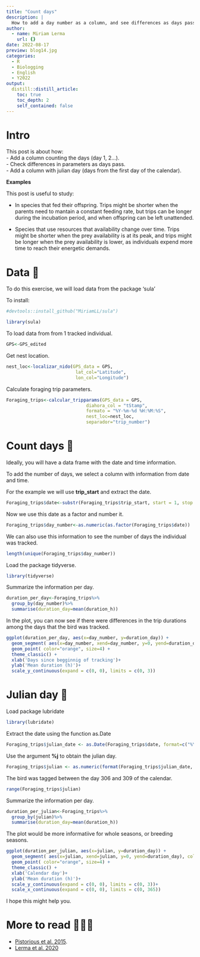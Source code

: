 ```yaml
---
title: "Count days"
description: |
  How to add a day number as a column, and see differences as days pass.
author:
  - name: Miriam Lerma
    url: {}
date: 2022-08-17
preview: blog14.jpg
categories:
  - R
  - Biologging
  - English
  - Y2022
output:
  distill::distill_article:
    toc: true
    toc_depth: 2
    self_contained: false
---
```



# Intro 

This post is about how: <br> 
- Add a column counting the days (day 1, 2...).<br>
- Check differences in parameters as days pass. <br>
- Add a column with julian day (days from the first day of the calendar). <br>

**Examples** <br>

This post is useful to study: 

- In species that fed their offspring. Trips might be shorter when the parents need to mantain a constant feeding rate, but trips can be longer during the incubation period, and when offspring can be left unattended.

- Species that use resources that availability change over time. Trips might be shorter when the prey availability is at its peak, and trips might be longer when the prey availability is lower, as individuals expend more time to reach their energetic demands.

# Data 📖

To do this exercise, we will load data from the package 'sula'

To install:

```r
#devtools::install_github("MiriamLL/sula")
```

```r
library(sula)
```

To load data from from 1 tracked individual. 

```r
GPS<-GPS_edited
```

Get nest location.

```r
nest_loc<-localizar_nido(GPS_data = GPS,
                          lat_col="Latitude",
                          lon_col="Longitude")
```

Calculate foraging trip parameters. 

```r
Foraging_trips<-calcular_tripparams(GPS_data = GPS,
                              diahora_col = "tStamp",
                              formato = "%Y-%m-%d %H:%M:%S",
                              nest_loc=nest_loc,
                              separador="trip_number")
```

# Count days 🧮

Ideally, you will have a data frame with the date and time information.

To add the number of days, we select a column with information from date and time.

For the example we will use **trip_start** and extract the date.

```r
Foraging_trips$date<-substr(Foraging_trips$trip_start, start = 1, stop = 10)
```

Now we use this date as a factor and number it. 

```r
Foraging_trips$day_number<-as.numeric(as.factor(Foraging_trips$date))
```

We can also use this information to see the number of days the individual was tracked.

```r
length(unique(Foraging_trips$day_number))
```
Load the package tidyverse.

```r
library(tidyverse)
```

Summarize the information per day.

```r
duration_per_day<-Foraging_trips%>%
  group_by(day_number)%>%
  summarise(duration_day=mean(duration_h))
```

In the plot, you can now see if there were differences in the trip durations among the days that the bird was tracked.

```r
ggplot(duration_per_day, aes(x=day_number, y=duration_day)) +
  geom_segment( aes(x=day_number, xend=day_number, y=0, yend=duration_day), color="grey") +
  geom_point( color="orange", size=4) +
  theme_classic() +
  xlab('Days since begginnig of tracking')+
  ylab('Mean duration (h)')+
  scale_y_continuous(expand = c(0, 0), limits = c(0, 3))
```

# Julian day 📅

Load package lubridate

```r
library(lubridate)
```

Extract the date using the function as.Date

```r
Foraging_trips$julian_date <- as.Date(Foraging_trips$date, format=c("%Y-%m-%d"))
```

Use the argument **%j** to obtain the julian day.

```r
Foraging_trips$julian <- as.numeric(format(Foraging_trips$julian_date, "%j"))
```

The bird was tagged between the day 306 and 309 of the calendar. 

```r
range(Foraging_trips$julian)
```

Summarize the information per day.

```r
duration_per_julian<-Foraging_trips%>%
  group_by(julian)%>%
  summarise(duration_day=mean(duration_h))
```

The plot would be more informatiive for whole seasons, or breeding seasons.

```r
ggplot(duration_per_julian, aes(x=julian, y=duration_day)) +
  geom_segment( aes(x=julian, xend=julian, y=0, yend=duration_day), color="grey") +
  geom_point( color="orange", size=4) +
  theme_classic() +
  xlab('Calendar day')+
  ylab('Mean duration (h)')+
  scale_y_continuous(expand = c(0, 0), limits = c(0, 3))+
  scale_x_continuous(expand = c(0, 0), limits = c(0, 365))
```

I hope this might help you.


# More to read 👩🏽‍🏫

- [Pistorious et al. 2015](https://www.ncbi.nlm.nih.gov/pmc/articles/PMC4651498/).
- [Lerma et al. 2020](https://link.springer.com/article/10.1007/s00265-020-02921-1)





